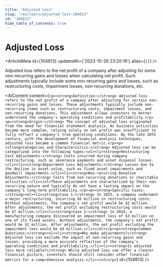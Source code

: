 ```yaml
---
title: "Adjusted Loss"
slug: "/en/learn/adjusted-loss-104813"
id: "104813"
hide_table_of_contents: true
---
```



# Adjusted Loss

<ArticleMeta id={104813} updatedAt={'2023-10-26 23:20:16'} alias={`[]`} />
<div className='border-solid border-b border-t-0 my-4 border-[var(--ifm-color-gray-300)]' />

Adjusted loss refers to the net profit of a company after adjusting for some non-recurring gains and losses when calculating net profit. Such adjustments typically include some non-recurring gains and losses, such as restructuring costs, impairment losses, non-recurring donations, etc.

<AIContent content={`<p><strong>Definition:</strong> Adjusted loss refers to the net profit of a company after adjusting for certain non-recurring gains and losses. These adjustments typically include non-recurring items such as restructuring costs, impairment losses, and non-recurring donations. This adjustment allows investors to better understand the company's operating conditions and profitability.</p><p><strong>Origin:</strong> The concept of adjusted loss originated from the need for financial statement analysis. As business activities became more complex, relying solely on net profit was insufficient to fully reflect a company's true operating conditions. By the late 20th century, with the development of financial analysis techniques, adjusted loss became a common financial metric.</p><p><strong>Categories and Characteristics:</strong> Adjusted loss can be categorized into the following types:<ul><li><strong>Restructuring Cost Adjustments:</strong> Costs incurred during company restructuring, such as severance payments and asset disposal losses.</li><li><strong>Impairment Loss Adjustments:</strong> Losses due to the decline in asset value, such as fixed asset impairments and goodwill impairments.</li><li><strong>Non-recurring Donation Adjustments:</strong> Costs from non-recurring donations or charitable activities.</li></ul>These adjustments are characterized by their non-recurring nature and typically do not have a lasting impact on the company's long-term profitability.</p><p><strong>Specific Cases:</strong><ol><li><strong>Case 1:</strong> In 2023, a company underwent a major restructuring, incurring $5 million in restructuring costs. Without adjustments, the company's net profit would be $2 million. After adjustments, the net profit excluding restructuring costs would be $7 million.</li><li><strong>Case 2:</strong> In 2024, a manufacturing company discovered an impairment loss of $3 million on one of its fixed assets. Without adjustments, the company's net profit would be $1 million. After adjustments, the net profit excluding the impairment loss would be $4 million.</li></ol></p><p><strong>Common Questions:</strong><ul><li><strong>Why make adjustments?</strong> Adjusted loss can exclude the impact of non-recurring gains and losses, providing a more accurate reflection of the company's operating conditions and profitability.</li><li><strong>Is adjusted loss more reliable?</strong> While adjusted loss can offer a clearer financial picture, investors should still consider other financial metrics for a comprehensive analysis.</li></ul></p>`} id={104813} />
